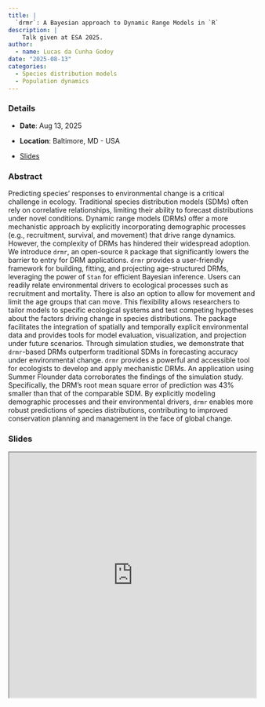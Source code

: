 ```yaml
---
title: |
  `drmr`: A Bayesian approach to Dynamic Range Models in `R`
description: |
    Talk given at ESA 2025.
author: 
  - name: Lucas da Cunha Godoy
date: "2025-08-13"
categories:
  - Species distribution models
  - Population dynamics
---
```


### Details

* **Date**: Aug 13, 2025

* **Location**: Baltimore, MD - USA

* [Slides](https://lcgodoy.me/slides/2025-esa)

### Abstract

Predicting species' responses to environmental change is a critical challenge in
ecology. Traditional species distribution models (SDMs) often rely on
correlative relationships, limiting their ability to forecast distributions
under novel conditions. Dynamic range models (DRMs) offer a more mechanistic
approach by explicitly incorporating demographic processes (e.g., recruitment,
survival, and movement) that drive range dynamics. However, the complexity of
DRMs has hindered their widespread adoption. We introduce `drmr`, an open-source
`R` package that significantly lowers the barrier to entry for DRM
applications. `drmr` provides a user-friendly framework for building, fitting,
and projecting age-structured DRMs, leveraging the power of `Stan` for efficient
Bayesian inference. Users can readily relate environmental drivers to ecological
processes such as recruitment and mortality. There is also an option to allow
for movement and limit the age groups that can move. This flexibility allows
researchers to tailor models to specific ecological systems and test competing
hypotheses about the factors driving change in species distributions. The
package facilitates the integration of spatially and temporally explicit
environmental data and provides tools for model evaluation, visualization, and
projection under future scenarios. Through simulation studies, we demonstrate
that `drmr`-based DRMs outperform traditional SDMs in forecasting accuracy under
environmental change. `drmr` provides a powerful and accessible tool for
ecologists to develop and apply mechanistic DRMs. An application using Summer
Flounder data corroborates the findings of the simulation study.  Specifically,
the DRM's root mean square error of prediction was 43% smaller than that of the
comparable SDM. By explicitly modeling demographic processes and their
environmental drivers, `drmr` enables more robust predictions of species
distributions, contributing to improved conservation planning and management in
the face of global change.


### Slides

```{=html}
<iframe width="100%" height="500" src="https://lcgodoy.me/slides/2025-esa" title="Slides"></iframe>
```
